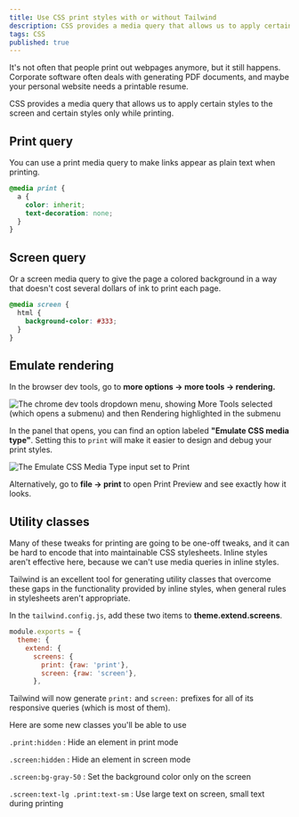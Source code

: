```yaml
---
title: Use CSS print styles with or without Tailwind
description: CSS provides a media query that allows us to apply certain styles to the screen and certain styles only while printing.
tags: CSS
published: true
---
```


It's not often that people print out webpages anymore, but it still happens. Corporate software often deals with generating PDF documents, and maybe your personal website needs a printable resume.

CSS provides a media query that allows us to apply certain styles to the screen and certain styles only while printing.

## Print query

You can use a print media query to make links appear as plain text when printing.

```css numbered
@media print {
  a {
    color: inherit;
    text-decoration: none;
  }
}
```

## Screen query

Or a screen media query to give the page a colored background in a way that doesn't cost several dollars of ink to print each page.

```css numbered
@media screen {
  html {
    background-color: #333;
  }
}
```

## Emulate rendering

In the browser dev tools, go to **more options -> more tools -> rendering.**

![The chrome dev tools dropdown menu, showing More Tools selected (which opens a submenu) and then Rendering highlighted in the submenu](/images/css-print-styles_2021-07-14-16-07-28.png)

In the panel that opens, you can find an option labeled **"Emulate CSS media type"**. Setting this to `print` will make it easier to design and debug your print styles.

![The Emulate CSS Media Type input set to Print](/images/css-print-styles_2021-07-14-16-10-14.png)

Alternatively, go to **file -> print** to open Print Preview and see exactly how it looks.

## Utility classes

Many of these tweaks for printing are going to be one-off tweaks, and it can be hard to encode that into maintainable CSS stylesheets. Inline styles aren't effective here, because we can't use media queries in inline styles.

Tailwind is an excellent tool for generating utility classes that overcome these gaps in the functionality provided by inline styles, when general rules in stylesheets aren't appropriate.

In the `tailwind.config.js`, add these two items to **theme.extend.screens**.

```js numbered {5,6}
module.exports = {
  theme: {
    extend: {
      screens: {
        print: {raw: 'print'},
        screen: {raw: 'screen'},
      },
```

Tailwind will now generate `print:` and `screen:` prefixes for all of its responsive queries (which is most of them).

Here are some new classes you'll be able to use

`.print:hidden`
: Hide an element in print mode

`.screen:hidden`
: Hide an element in screen mode

`.screen:bg-gray-50`
: Set the background color only on the screen

`.screen:text-lg .print:text-sm`
: Use large text on screen, small text during printing

